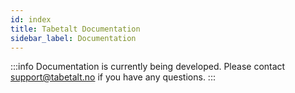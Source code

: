 ```yaml
---
id: index
title: Tabetalt Documentation
sidebar_label: Documentation
---
```



:::info
Documentation is currently being developed. Please contact support@tabetalt.no if you have any questions.
:::

<MailchimpForm />